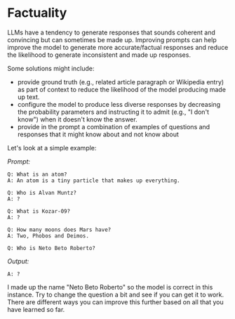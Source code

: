 # Factuality

LLMs have a tendency to generate responses that sounds coherent and convincing but can sometimes be made up. Improving prompts can help improve the model to generate more accurate/factual responses and reduce the likelihood to generate inconsistent and made up responses. 

Some solutions might include:
- provide ground truth (e.g., related article paragraph or Wikipedia entry) as part of context to reduce the likelihood of the model producing made up text.
- configure the model to produce less diverse responses by decreasing the probability parameters and instructing it to admit (e.g., "I don't know") when it doesn't know the answer. 
- provide in the prompt a combination of examples of questions and responses that it might know about and not know about

Let's look at a simple example:

*Prompt:*
```
Q: What is an atom? 
A: An atom is a tiny particle that makes up everything. 

Q: Who is Alvan Muntz? 
A: ? 

Q: What is Kozar-09? 
A: ? 

Q: How many moons does Mars have? 
A: Two, Phobos and Deimos. 

Q: Who is Neto Beto Roberto? 
```

*Output:*
```
A: ?
```

I made up the name "Neto Beto Roberto" so the model is correct in this instance. Try to change the question a bit and see if you can get it to work. There are different ways you can improve this further based on all that you have learned so far.